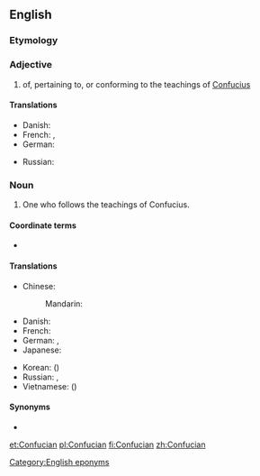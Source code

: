 ==English==

===Etymology===
{{suffix|Confucius|ian|lang=en}}

===Adjective===
{{en-adj}}

# of, pertaining to, or conforming to the teachings of [[Confucius]]

====Translations====
{{trans-top|of, pertaining to, or conforming to the teachings of Confucius}}
* Danish: {{t|da|konfuciansk}}
* French: {{t+|fr|confucéen}}, {{t+|fr|confucien}}
* German: {{t+|de|konfuzianisch}}
{{trans-mid}}
* Russian: {{t+|ru|конфуциа́нский}}
{{trans-bottom}}

===Noun===
{{en-noun}}

# One who follows the teachings of Confucius.

====Coordinate terms====
* {{list:religionists/en}}

====Translations====
{{trans-top|one who follows the teachings of Confucius}}
* Chinese:
*: Mandarin: {{t+|cmn|儒家|tr=rújiā|sc=Hani}}
* Danish: {{t|da|konfucianer|c}}
* French: {{t+|fr|confucianiste|m|f}}
* German: {{t|de|Konfuzianer|m}}, {{t|de|Konfuzianerin|f}}
* Japanese: {{t|ja|儒家|tr=じゅか, juka|sc=Jpan}}
{{trans-mid}}
* Korean: {{t+|ko|유가|sc=Kore}} ({{t+|ko|儒家|sc=Kore}})
* Russian: {{t+|ru|конфуциа́нец|m}}, {{t|ru|конфуциа́нка|f}}
* Vietnamese: {{t+|vi|nho gia}} ({{t+|vi|儒家}})
{{trans-bottom}}

====Synonyms====
* {{l|en|Confucianist}}

[[Category:English eponyms]]

[[et:Confucian]]
[[pl:Confucian]]
[[fi:Confucian]]
[[zh:Confucian]]
